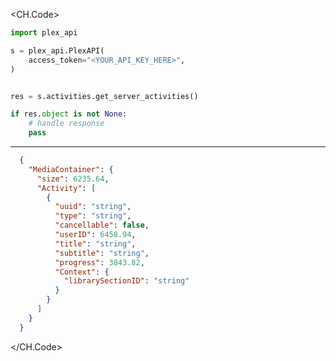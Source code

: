 
<CH.Code>
```python GetServerActivities.py
import plex_api

s = plex_api.PlexAPI(
    access_token="<YOUR_API_KEY_HERE>",
)


res = s.activities.get_server_activities()

if res.object is not None:
    # handle response
    pass
```
---

```json Example Response
  {
    "MediaContainer": {
      "size": 6235.64,
      "Activity": [
        {
          "uuid": "string",
          "type": "string",
          "cancellable": false,
          "userID": 6458.94,
          "title": "string",
          "subtitle": "string",
          "progress": 3843.82,
          "Context": {
            "librarySectionID": "string"
          }
        }
      ]
    }
  }
```
</CH.Code>
